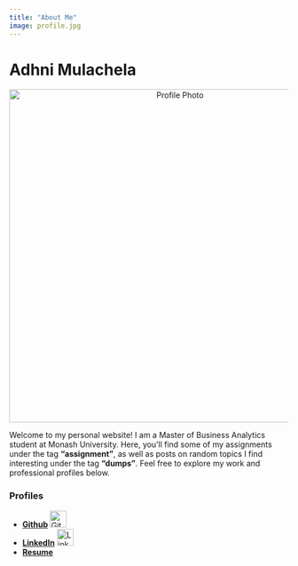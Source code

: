 ```yaml
---
title: "About Me"
image: profile.jpg
---
```


# Adhni Mulachela

::: {style="text-align: center;"}
<img src="profile.jpeg" alt="Profile Photo" style="width: 600px; height: auto; max-width: 100%;"/>
:::

Welcome to my personal website! I am a Master of Business Analytics student at Monash University. Here, you'll find some of my assignments under the tag **"assignment"**, as well as posts on random topics I find interesting under the tag **"dumps"**. Feel free to explore my work and professional profiles below.

### Profiles

-   [**Github**](https://github.com/adhni) ![Github](https://github.githubassets.com/images/modules/logos_page/GitHub-Mark.png){width="30px"}
-   [**LinkedIn**](https://www.linkedin.com/in/adhni/) ![LinkedIn](https://upload.wikimedia.org/wikipedia/commons/c/ca/LinkedIn_logo_initials.png){width="30px"}
-   [**Resume**](resume.pdf)
